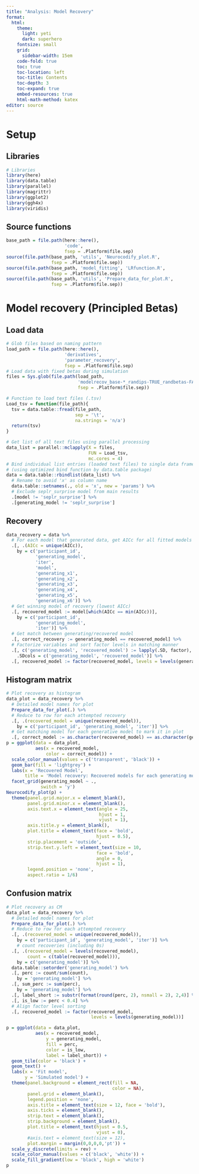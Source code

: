 ```yaml
---
title: "Analysis: Model Recovery"
format: 
  html:
    theme:
      light: yeti
      dark: superhero
    fontsize: small
    grid:
      sidebar-width: 15em
    code-fold: true
    toc: true
    toc-location: left
    toc-title: Contents
    toc-depth: 3
    toc-expand: true
    embed-resources: true
    html-math-method: katex
editor: source
---
```


# Setup

## Libraries

```r
# Libraries
library(here)
library(data.table)
library(parallel)
library(magrittr)
library(ggplot2)
library(ggh4x)
library(viridis)
```

## Source functions

```r
base_path = file.path(here::here(),
                      'code',
                      fsep = .Platform$file.sep)
source(file.path(base_path, 'utils', 'Neurocodify_plot.R',
                 fsep = .Platform$file.sep))
source(file.path(base_path, 'model_fitting', 'LRfunction.R',
                 fsep = .Platform$file.sep))
source(file.path(base_path, 'utils', 'Prepare_data_for_plot.R',
                 fsep = .Platform$file.sep))
```


# Model recovery (Principled Betas)

## Load data

```r
# Glob files based on naming pattern
load_path = file.path(here::here(),
                      'derivatives',
                      'parameter_recovery',
                      fsep = .Platform$file.sep)
# Load data with fixed betas during simulation
files = Sys.glob(file.path(load_path,
                           'modelrecov_base-*_randips-TRUE_randbetas-FALSE_randsvs-TRUE_principle-TRUE.tsv',
                           fsep = .Platform$file.sep))

# Function to load text files (.tsv)
Load_tsv = function(file_path){
  tsv = data.table::fread(file_path,
                          sep = '\t',
                          na.strings = 'n/a')
  return(tsv)
}

# Get list of all text files using parallel processing
data_list = parallel::mclapply(X = files,
                               FUN = Load_tsv,
                               mc.cores = 4)
# Bind individual list entries (loaded text files) to single data frame
# (using optimized bind function by data.table package)
data = data.table::rbindlist(data_list) %>%
  # Rename to avoid 'x' as column name
  data.table::setnames(., old = 'x', new = 'params') %>%
  # Exclude seplr_surprise model from main results
  .[model != 'seplr_surprise'] %>%
  .[generating_model != 'seplr_surprise']
```

## Recovery

```r
data_recovery = data %>%
  # For each model that generated data, get AICc for all fitted models
  .[, .(AICc = unique(AICc)),
    by = c('participant_id',
           'generating_model',
           'iter',
           'model',
           'generating_x1',
           'generating_x2',
           'generating_x3',
           'generating_x4',
           'generating_x5',
           'generating_x6')] %>%
  # Get winning model of recovery (lowest AICc)
  .[, recovered_model := model[which(AICc == min(AICc))],
    by = c('participant_id',
           'generating_model',
           'iter')] %>%
  # Get match between generating/recovered model
  .[, correct_recovery := generating_model == recovered_model] %>%
  # Factorize variables and sort factor levels in matching manner
  .[, c('generating_model', 'recovered_model') := lapply(.SD, factor),
    .SDcols = c('generating_model', 'recovered_model')] %>%
  .[, recovered_model := factor(recovered_model, levels = levels(generating_model))]
```

## Histogram matrix

```r
# Plot recovery as histogram
data_plot = data_recovery %>%
  # Detailed model names for plot
  Prepare_data_for_plot(.) %>%
  # Reduce to row for each attempted recovery
  .[, .(recovered_model = unique(recovered_model)),
    by = c('participant_id', 'generating_model', 'iter')] %>%
  # Get matching model for each generative model to mark it in plot
  .[, correct_model := as.character(recovered_model) == as.character(generating_model)]
p = ggplot(data = data_plot,
           aes(x = recovered_model,
               color = correct_model)) +
  scale_color_manual(values = c('transparent', 'black')) +
  geom_bar(fill = 'lightgrey') +
  labs(x = 'Recovered Model',
       title = 'Model recovery: Recovered models for each generating model') + 
  facet_grid(generating_model ~ .,
             switch = 'y')
Neurocodify_plot(p) +
  theme(panel.grid.major.x = element_blank(),
        panel.grid.minor.x = element_blank(),
        axis.text.x = element_text(angle = 25,
                                   hjust = 1,
                                   vjust = 1),
        axis.title.y = element_blank(),
        plot.title = element_text(face = 'bold',
                                  hjust = 0.5),
        strip.placement = 'outside',
        strip.text.y.left = element_text(size = 10,
                                  face = 'bold',
                                  angle = 0,
                                  hjust = 1),
        legend.position = 'none',
        aspect.ratio = 1/6)
```

## Confusion matrix

```r
# Plot recovery as CM
data_plot = data_recovery %>%
  # Detailed model names for plot
  Prepare_data_for_plot(.) %>%
  # Reduce to row for each attempted recovery
  .[, .(recovered_model = unique(recovered_model)),
    by = c('participant_id', 'generating_model', 'iter')] %>%
    # count recoveries (including 0s)
  .[, .(recovered_model = levels(recovered_model),
        count = c(table(recovered_model))),
    by = c('generating_model')] %>%
  data.table::setorder('generating_model') %>%
  .[, perc := count/sum(count),
    by = 'generating_model'] %>%
  .[, sum_perc := sum(perc),
    by = 'generating_model'] %>%
  .[, label_short := substr(format(round(perc, 2), nsmall = 2), 2,4)] %>%
  .[, is_low := perc < 0.4] %>%
  # Align factor level sorting
  .[, recovered_model := factor(recovered_model,
                                levels = levels(generating_model))]

p = ggplot(data = data_plot,
           aes(x = recovered_model,
               y = generating_model,
               fill = perc,
               color = is_low,
               label = label_short)) +
  geom_tile(color = 'black') +
  geom_text() +
  labs(x = 'Fit model',
       y = 'Simulated model') +
  theme(panel.background = element_rect(fill = NA,
                                        color = NA),
        panel.grid = element_blank(),
        legend.position = 'none',
        axis.title = element_text(size = 12, face = 'bold'),
        axis.ticks = element_blank(),
        strip.text = element_blank(),
        strip.background = element_blank(),
        plot.title = element_text(hjust = 0.5,
                                  vjust = 0),
        #axis.text = element_text(size = 12),
        plot.margin = margin(0,0,0,0,'pt')) +
  scale_y_discrete(limits = rev) +
  scale_color_manual(values = c('black', 'white')) +
  scale_fill_gradient(low = 'black', high = 'white')
p
```

